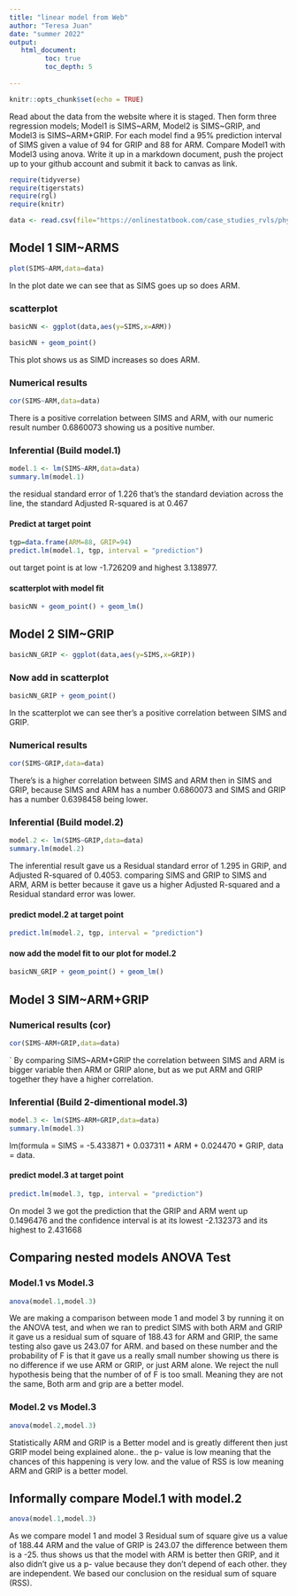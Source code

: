 ```yaml
---
title: "linear model from Web"
author: "Teresa Juan"
date: "summer 2022"
output:
   html_document:
         toc: true
         toc_depth: 5
        
---
```


```r
knitr::opts_chunk$set(echo = TRUE)
```

Read about the data from the website where it is staged.  Then form three regression models; Model1 is SIMS~ARM, Model2 is SIMS~GRIP, and Model3 is SIMS~ARM+GRIP. For each model find a 95% prediction interval of SIMS given a value of 94  for GRIP and 88 for ARM. Compare Model1 with Model3 using anova. Write it up in a markdown document, push the project up to your github account and submit it back to canvas as link. 

 


```r
require(tidyverse)
require(tigerstats)
require(rgl)
require(knitr)

```

```r
data <- read.csv(file="https://onlinestatbook.com/case_studies_rvls/physical_strength/data.txt",sep="",header=TRUE)  

```

## Model 1 SIM~ARMS

```r
plot(SIMS~ARM,data=data)
```

In the plot date we can see that as SIMS goes up so does ARM.

### scatterplot

```r
basicNN <- ggplot(data,aes(y=SIMS,x=ARM))
```
```r
basicNN + geom_point()
```

This plot shows  us as SIMD increases  so does ARM.


### Numerical results

```r
cor(SIMS~ARM,data=data)
```

There is a positive correlation between SIMS and ARM, with our numeric result number 0.6860073 showing us a positive  number.

### Inferential  (Build model.1)

```r
model.1 <- lm(SIMS~ARM,data=data)
summary.lm(model.1)
```
the residual standard error of 1.226 that’s  the standard deviation across the line, the standard Adjusted R-squared is at  0.467

#### Predict at target point

```r
tgp=data.frame(ARM=88, GRIP=94)
predict.lm(model.1, tgp, interval = "prediction")
```

out target point is at low -1.726209 and highest 3.138977.

#### scatterplot with model fit
 

```r
basicNN + geom_point() + geom_lm()
```


## Model 2 SIM~GRIP

```r
basicNN_GRIP <- ggplot(data,aes(y=SIMS,x=GRIP))
```

### Now add in scatterplot

```r
basicNN_GRIP + geom_point()
```

In the scatterplot  we can see ther’s  a positive  correlation between SIMS and GRIP. 

### Numerical results 

```r
cor(SIMS~GRIP,data=data)
```

There’s  is a higher  correlation between SIMS and ARM then in SIMS and GRIP, because SIMS and ARM has a number 0.6860073 and SIMS and GRIP has a number 0.6398458 being lower.

### Inferential  (Build model.2)

```r
model.2 <- lm(SIMS~GRIP,data=data)
summary.lm(model.2)
```
The inferential result gave us a Residual standard error of 1.295 in GRIP, and Adjusted R-squared of 0.4053. comparing SIMS and GRIP to SIMS and ARM, ARM is better because it gave us a higher Adjusted R-squared and a  Residual standard error was lower.

#### predict model.2 at target point

```r
predict.lm(model.2, tgp, interval = "prediction")
```



#### now add the model fit to our plot for model.2

```r
basicNN_GRIP + geom_point() + geom_lm()
```
  


## Model 3 SIM~ARM+GRIP


### Numerical results (cor)

```r
cor(SIMS~ARM+GRIP,data=data)
```
`
By comparing SIMS~ARM+GRIP the correlation between SIMS and ARM  is bigger variable then ARM or GRIP alone, but as we put  ARM and GRIP together  they have a higher  correlation.
  
### Inferential  (Build 2-dimentional model.3)

```r
model.3 <- lm(SIMS~ARM+GRIP,data=data)
summary.lm(model.3)
```

lm(formula = SIMS = -5.433871 + 0.037311 * ARM  + 0.024470 * GRIP, data = data.


#### predict model.3 at target point

```r
predict.lm(model.3, tgp, interval = "prediction")
```
  
On model 3 we got the prediction that the GRIP and ARM went up 0.1496476 and the confidence interval is at its lowest -2.132373 and its highest to 2.431668

## Comparing nested models ANOVA Test


### Model.1 vs Model.3

```r
anova(model.1,model.3)
```

We are making a comparison between mode 1 and model 3 by running  it on the ANOVA test, and when we ran to predict SIMS with both ARM and GRIP it gave us a residual sum of square of 188.43 for ARM and GRIP, the same testing also gave us 243.07 for ARM. and based on these number and the probability of F is that it gave us a really small number showing us there is no difference if we use ARM or GRIP, or just ARM alone. We reject the null hypothesis being that the number of of F is too small. Meaning they are not the same, Both arm and grip are a better model.


### Model.2 vs Model.3

```r
anova(model.2,model.3)
```

Statistically ARM and GRIP is a Better model and is  greatly different then just GRIP model being explained alone.. the p- value is low meaning that the chances of this happening is very low. and the value of RSS is low meaning ARM and GRIP is a better model.

## Informally compare Model.1 with model.2

```r
anova(model.1,model.3)
```

As we compare model 1 and model 3 Residual sum of  square give us a value of 188.44 ARM and the value of GRIP is 243.07 the difference between them is a -25. thus shows us that the model with ARM is better then GRIP, and it also didn’t  give us a p- value because they don’t  depend of each other. they are independent. We based our conclusion on the residual sum of square (RSS).
